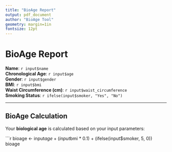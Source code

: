 ---
title: "BioAge Report"
output: pdf_document
author: "BioAge Tool"
geometry: margin=1in
fontsize: 12pt
---

# BioAge Report

**Name**: `r input$name`  
**Chronological Age**: `r input$age`  
**Gender**: `r input$gender`  
**BMI**: `r input$bmi`  
**Waist Circumference (cm)**: `r input$waist_circumference`  
**Smoking Status**: `r ifelse(input$smoker, "Yes", "No")`

---

## BioAge Calculation

Your **biological age** is calculated based on your input parameters:

```{r}
bioage <- input$age + (input$bmi * 0.1) + (ifelse(input$smoker, 5, 0))
bioage
